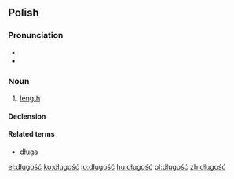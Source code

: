 ==Polish==

===Pronunciation===
* {{audio|Pl-długość.ogg|audio}}
* {{IPA|[ˈdwugɔɕt͡ɕ]|lang=pl}}

===Noun===
{{infl|pl|noun|g=f}}

# [[length]]

====Declension====
{{pl-decl-noun-ść|długoś}}

====Related terms====
* [[długa]]

[[el:długość]]
[[ko:długość]]
[[io:długość]]
[[hu:długość]]
[[pl:długość]]
[[zh:długość]]
